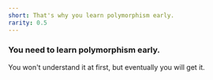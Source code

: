```yaml
---
short: That's why you learn polymorphism early.
rarity: 0.5
---
```


### You need to learn polymorphism early.

You won't understand it at first, but eventually you will get it.
